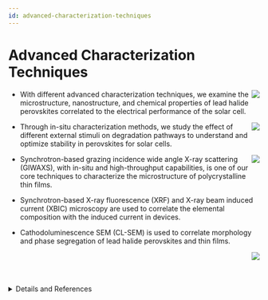 ```yaml
---
id: advanced-characterization-techniques
---
```



# Advanced Characterization Techniques

<img src={i1} align="right" className="research-img"/>

- With different advanced characterization techniques, we examine the microstructure, nanostructure, and chemical properties of lead halide perovskites correlated to the electrical performance of the solar cell. 

<img src={i3} align="right" className="research-img"/>

- Through in-situ characterization methods, we study the effect of different external stimuli on degradation pathways to understand and optimize stability in perovskites for solar cells.  

<img src={i2} align="right" className="research-img"/>

- Synchrotron-based grazing incidence wide angle X-ray scattering (GIWAXS), with in-situ and high-throughput capabilities, is one of our core techniques to characterize the microstructure of polycrystalline thin films. 

- Synchrotron-based X-ray fluorescence (XRF) and X-ray beam induced current (XBIC) microscopy are used to correlate the elemental composition with the induced current in devices.  

- Cathodoluminescence SEM (CL-SEM) is used to correlate morphology and phase segregation of lead halide perovskites and thin films.  


<img src={i4} align="right" className="research-img"/>

<br/><br/><br/>

<details>
<summary>Details and References</summary>

We use synchrotron-based GIWAXS and XRF-XBIC characterization techniques as essential methods to characterize the lead halide perovskite thin films, and solar cells fabricated in our lab. In addition, we are exploring other advanced characterization techniques to learn more about the fundamental properties that control the material's properties such as CL-SEM, TEM, SAXS, GISAXS, and other neutron techniques.  

Group memebers: [Diana](../People/Graduate%20Students/diana), [Juanita](../People/Graduate%20Students/juanita)

1. GIWAXS https://doi.org/10.1021/acsenergylett.2c02419  
2. GIWAXS https://doi.org/10.1002/adma.202270350 
3. GIWAXS https://doi.org/10.1021/acsenergylett.2c02272 
4. GIWAXS/XRF https://doi.org/10.1021/acsami.2c02036 
5. GIWAXS/XRF https://doi.org/10.1021/acs.chemmater.1c03093 
6. GIWAXS  https://doi.org/10.1039/D1EE02691G 
7. XRF https://doi.org/10.1021/jacs.9b11637 
8. GIWAXS, XRF-XBIC https://doi.org/10.1021/acsenergylett.0c01964
    
</details>